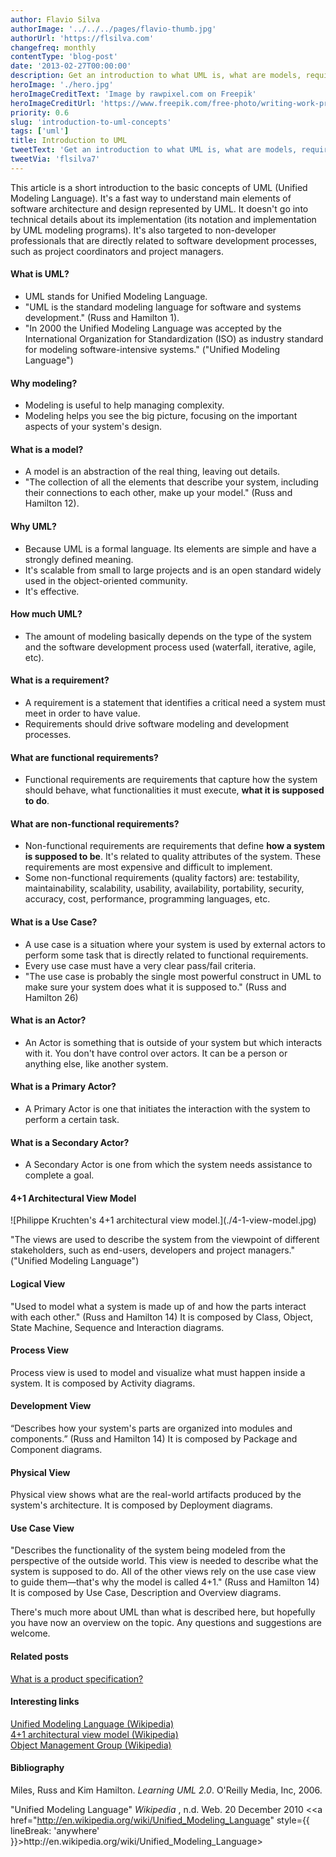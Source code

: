 ```yaml
---
author: Flavio Silva
authorImage: '../../../pages/flavio-thumb.jpg'
authorUrl: 'https://flsilva.com'
changefreq: monthly
contentType: 'blog-post'
date: '2013-02-27T00:00:00'
description: Get an introduction to what UML is, what are models, requirements, use cases, and more.
heroImage: './hero.jpg'
heroImageCreditText: 'Image by rawpixel.com on Freepik'
heroImageCreditUrl: 'https://www.freepik.com/free-photo/writing-work-process_18411602.htm#&position=30&from_view=undefined'
priority: 0.6
slug: 'introduction-to-uml-concepts'
tags: ['uml']
title: Introduction to UML
tweetText: 'Get an introduction to what UML is, what are models, requirements, use cases, and more.'
tweetVia: 'flsilva7'
---
```



This article is a short introduction to the basic concepts of UML (Unified Modeling Language).
It's a fast way to understand main elements of software architecture and design represented by UML.
It doesn't go into technical details about its implementation (its notation and implementation by UML modeling programs).
It's also targeted to non-developer professionals that are directly related to software development processes, such as project coordinators and project managers.

#### What is UML?

- UML stands for Unified Modeling Language.
- "UML is the standard modeling language for software and systems development." (Russ and Hamilton 1).
- "In 2000 the Unified Modeling Language was accepted by the International Organization for Standardization (ISO) as industry standard for modeling software-intensive systems." ("Unified Modeling Language")

#### Why modeling?

- Modeling is useful to help managing complexity.
- Modeling helps you see the big picture, focusing on the important aspects of your system's design.

#### What is a model?

- A model is an abstraction of the real thing, leaving out details.
- "The collection of all the elements that describe your system, including their connections to each other, make up your model." (Russ and Hamilton 12).

#### Why UML?

- Because UML is a formal language. Its elements are simple and have a strongly defined meaning.
- It's scalable from small to large projects and is an open standard widely used in the object-oriented community.
- It's effective.

#### How much UML?

- The amount of modeling basically depends on the type of the system and the software development process used (waterfall, iterative, agile, etc).

#### What is a requirement?

- A requirement is a statement that identifies a critical need a system must meet in order to have value.
- Requirements should drive software modeling and development processes.

#### What are functional requirements?

- Functional requirements are requirements that capture how the system should behave, what functionalities it must execute, **what it is supposed to do**.

#### What are non-functional requirements?

- Non-functional requirements are requirements that define **how a system is supposed to be**. It's related to quality attributes of the system. These requirements are most expensive and difficult to implement.
- Some non-functional requirements (quality factors) are: testability, maintainability, scalability, usability, availability, portability, security, accuracy, cost, performance, programming languages, etc.

#### What is a Use Case?

- A use case is a situation where your system is used by external actors to perform some task that is directly related to functional requirements.
- Every use case must have a very clear pass/fail criteria.
- "The use case is probably the single most powerful construct in UML to make sure your system does what it is supposed to." (Russ and Hamilton 26)

#### What is an Actor?

- An Actor is something that is outside of your system but which interacts with it. You don't have control over actors. It can be a person or anything else, like another system.

#### What is a Primary Actor?

- A Primary Actor is one that initiates the interaction with the system to perform a certain task.

#### What is a Secondary Actor?

- A Secondary Actor is one from which the system needs assistance to complete a goal.

#### 4+1 Architectural View Model

<ImageWithCaption caption="Philippe Kruchten's 4+1 architectural view model.">
  ![Philippe Kruchten's 4+1 architectural view model.](./4-1-view-model.jpg)
</ImageWithCaption>

"The views are used to describe the system from the viewpoint of different stakeholders, such as end-users, developers and project managers." ("Unified Modeling Language")

#### Logical View

"Used to model what a system is made up of and how the parts interact with each other." (Russ and Hamilton 14)
It is composed by Class, Object, State Machine, Sequence and Interaction diagrams.

#### Process View

Process view is used to model and visualize what must happen inside a system.
It is composed by Activity diagrams.

#### Development View

“Describes how your system's parts are organized into modules and components.” (Russ and Hamilton 14)
It is composed by Package and Component diagrams.

#### Physical View

Physical view shows what are the real-world artifacts produced by the system's architecture.
It is composed by Deployment diagrams.

#### Use Case View

"Describes the functionality of the system being modeled from the perspective of the outside world.
This view is needed to describe what the system is supposed to do.
All of the other views rely on the use case view to guide them—that's why the model is called 4+1." (Russ and Hamilton 14)
It is composed by Use Case, Description and Overview diagrams.

There's much more about UML than what is described here, but hopefully you have now an overview on the topic.
Any questions and suggestions are welcome.

#### Related posts

[What is a product specification?](/blog/what-is-a-product-specification/)

#### Interesting links

[Unified Modeling Language (Wikipedia)](http://en.wikipedia.org/wiki/Unified_Modeling_Language)<br />
[4+1 architectural view model (Wikipedia)](http://en.wikipedia.org/wiki/4%2B1_Architectural_View_Model)<br />
[Object Management Group (Wikipedia)](http://en.wikipedia.org/wiki/Object_Management_Group)

#### Bibliography

Miles, Russ and Kim Hamilton. _Learning UML 2.0_. O'Reilly Media, Inc, 2006.

"Unified Modeling Language" _Wikipedia_ , n.d. Web. 20 December 2010 &#60;<a href="http://en.wikipedia.org/wiki/Unified_Modeling_Language" style={{ lineBreak: 'anywhere' }}>ht<span />tp://en.wikipedia.org/wiki/Unified_Modeling_Language</a>&#62;
